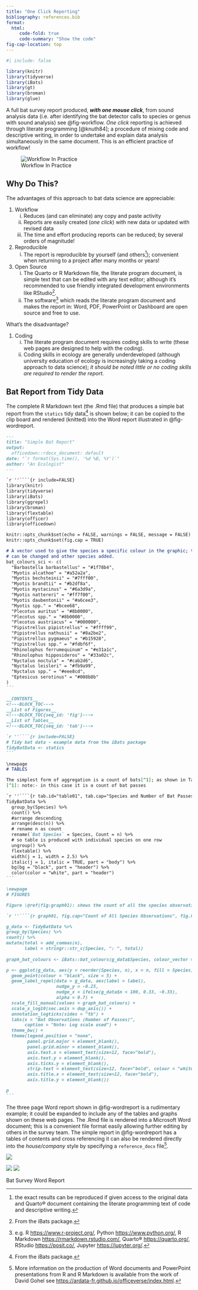 ```yaml
---
title: "One Click Reporting"
bibliography: references.bib
format: 
  html:
     code-fold: true
     code-summary: "Show the code"
fig-cap-location: top
---
```


```r
#| include: false

library(knitr)
library(tidyverse)
library(iBats)
library(gt)
library(broman)
library(glue)

```

A full bat survey report produced, ***with one mouse click***, from sound analysis data (i.e. after identifying the bat detector calls to species or genus with sound analysis) see @fig-workflow. _One click_ reporting is achieved through literate programming [@knuth84]; a procedure of mixing code and descriptive writing, in order to undertake and explain data analysis simultaneously in the same document. This is an efficient practice of workflow! 


![Workflow In Practice](Images/workflow.png){#fig-workflow}




## Why Do This?

The advantages of this approach to bat data science are appreciable:

1. Workflow
    i) Reduces (and can eliminate) any copy and paste activity
    ii) Reports are easily created (_one click_) with new data or updated with revised data 
    iii) The time and effort producing reports can be reduced; by several orders of magnitude! 
2. Reproducible
    i) The report is reproducible by yourself (and others[^2]); convenient when returning to a project after many months or years!  
3. Open Source
    i) The Quarto or R Markdown file, the literate program document, is simple text that can be edited with any text editor; although it's recommended to use friendly integrated development environments like RStudio[^4].  
    ii) The software[^3] which reads the literate program document and makes the report in: Word, PDF, PowerPoint or Dashboard are open source and free to use. 

[^2]: the exact results can be reproduced if given access to the original data and Quarto® document containing the literate programming text of code and descriptive writing.

[^3]: e.g. R <https://www.r-project.org/>, Python <https://www.python.org/>, R Markdown <https://rmarkdown.rstudio.com/>, Quarto® <https://quarto.org/>, RStudio <https://posit.co/>, Jupyter <https://jupyter.org/>.


[^4]: RStudio is now known as Posit <https://posit.co/>; and now embraces R and Python.  

What's the disadvantage?

1. Coding
    i)  The literate program document requires coding skills to write (these web pages are designed to help with the coding).
    ii) Coding skills in ecology are generally underdeveloped (although university education of ecology is increasingly taking a coding approach to data science); _it should be noted little or no coding skills are required to render the report._


## Bat Report from Tidy Data

The complete R Markdown text (the .Rmd file) that produces a simple bat report from the `statics` tidy data[^4] is shown below; it can be copied to the clip board and rendered (knitted) into the Word report illustrated in @fig-wordreport.


[^4]: From the iBats package.

````markdown
---
title: "Simple Bat Report"
output: 
  officedown::rdocx_document: default
date: "`r format(Sys.time(), '%d %B, %Y')`"
author: "An Ecologist"
---

`r ''````{r include=FALSE}
library(knitr)
library(tidyverse)
library(iBats)
library(ggrepel)
library(broman)
library(flextable)
library(officer)
library(officedown)

knitr::opts_chunk$set(echo = FALSE, warnings = FALSE, message = FALSE)
knitr::opts_chunk$set(fig.cap = TRUE)

# A vector used to give the species a specific colour in the graphic; the colours
# can be changed and other species added.
bat_colours_sci <- c(
  "Barbastella barbastellus" = "#1f78b4",
  "Myotis alcathoe" = "#a52a2a",
  "Myotis bechsteinii" = "#7fff00",
  "Myotis brandtii" = "#b2df8a",
  "Myotis mystacinus" = "#6a3d9a",
  "Myotis nattereri" = "#ff7f00",
  "Myotis daubentonii" = "#a6cee3",
  "Myotis spp." = "#bcee68",
  "Plecotus auritus" = "#8b0000",
  "Plecotus spp." = "#8b0000",
  "Plecotus austriacus" = "#000000",
  "Pipistrellus pipistrellus" = "#ffff99",
  "Pipistrellus nathusii" = "#8a2be2",
  "Pipistrellus pygmaeus" = "#b15928",
  "Pipistrellus spp." = "#fdbf6f",
  "Rhinolophus ferrumequinum" = "#e31a1c",
  "Rhinolophus hipposideros" = "#33a02c",
  "Nyctalus noctula" = "#cab2d6",
  "Nyctalus leisleri" = "#fb9a99",
  "Nyctalus spp." = "#eee8cd",
  "Eptesicus serotinus" = "#008b8b"
)
```

__CONTENTS__
<!---BLOCK_TOC--->
__List of Figures__
<!---BLOCK_TOC{seq_id: 'fig'}--->
__List of Tables__
<!---BLOCK_TOC{seq_id: 'tab'}--->

`r ''````{r include=FALSE}
# Tidy bat data - example data from the iBats package
TidyBatData <- statics
```

\newpage
# TABLES

The simplest form of aggregation is a count of bats[^1]; as shown in Table \@ref(tab:table01)
[^1]: note:- in this case it is a count of bat passes

`r ''````{r tab.id="table01", tab.cap="Species and Number of Bat Passes"}
TidyBatData %>%
  group_by(Species) %>% 
  count() %>% 
  #arrange descending
  arrange(desc(n)) %>% 
  # rename n as count
  rename(`Bat Species` = Species, Count = n) %>% 
  # so table is produced with individual species on one row
  ungroup() %>% 
  flextable() %>%
  width(j = 1, width = 2.5) %>%
  italic(j = 1, italic = TRUE, part = "body") %>%
  bg(bg = "black", part = "header") %>%
  color(color = "white", part = "header")
```

\newpage
# FIGURES  

Figure \@ref(fig:graph01): shows the count of all the species observations as a dot chart.

`r ''````{r graph01, fig.cap="Count of All Species Observations", fig.height=7, fig.width=6}

g_data <- TidyBatData %>% 
group_by(Species) %>% 
count() %>% 
mutate(total = add_commas(n),
       label = stringr::str_c(Species, ": ", total))
  
graph_bat_colours <- iBats::bat_colours(g_data$Species, colour_vector = bat_colours_sci)

p <- ggplot(g_data, aes(y = reorder(Species, n), x = n, fill = Species)) +
  geom_point(colour = "black", size = 5) +
  geom_label_repel(data = g_data, aes(label = label),
                   nudge_y = -0.25,
                   nudge_x = ifelse(g_data$n < 100, 0.33, -0.33),
                   alpha = 0.7) +
  scale_fill_manual(values = graph_bat_colours) +
  scale_x_log10(sec.axis = dup_axis()) +
  annotation_logticks(sides = "tb") +
  labs(x = "Bat Observations (Number of Passes)",
       caption = "Note: Log scale used") +
  theme_bw() + 
  theme(legend.position = "none", 
        panel.grid.major = element_blank(), 
        panel.grid.minor = element_blank(),
        axis.text.x = element_text(size=12, face="bold"), 
        axis.text.y = element_blank(), 
        axis.ticks.y = element_blank(),
        strip.text = element_text(size=12, face="bold", colour = "white"), 
        axis.title.x = element_text(size=12, face="bold"), 
        axis.title.y = element_blank())

p
```

````

The three page Word report shown in @fig-wordreport is a rudimentary example; it could be expanded to include any of the tables and graphs shown on these web pages.  The .Rmd file is rendered into a Microsoft Word document; this is a convenient file format easily allowing further editing by others in the survey team. The simple report in @fig-wordreport has a tables of contents and cross referencing it can also be rendered directly into the _house/company_ style by specifying a `reference_docx` file[^5].

[^5]: More information on the production of Word documents and PowerPoint presentations from R and R Markdown is available from the work of David Gohel see <https://ardata-fr.github.io/officeverse/index.html>.

::: {#fig-wordreport layout-ncol=1}

![](images/page1.png)


![](images/page2.png)
![](images/page3.png)

Bat Survey Word Report 
:::
